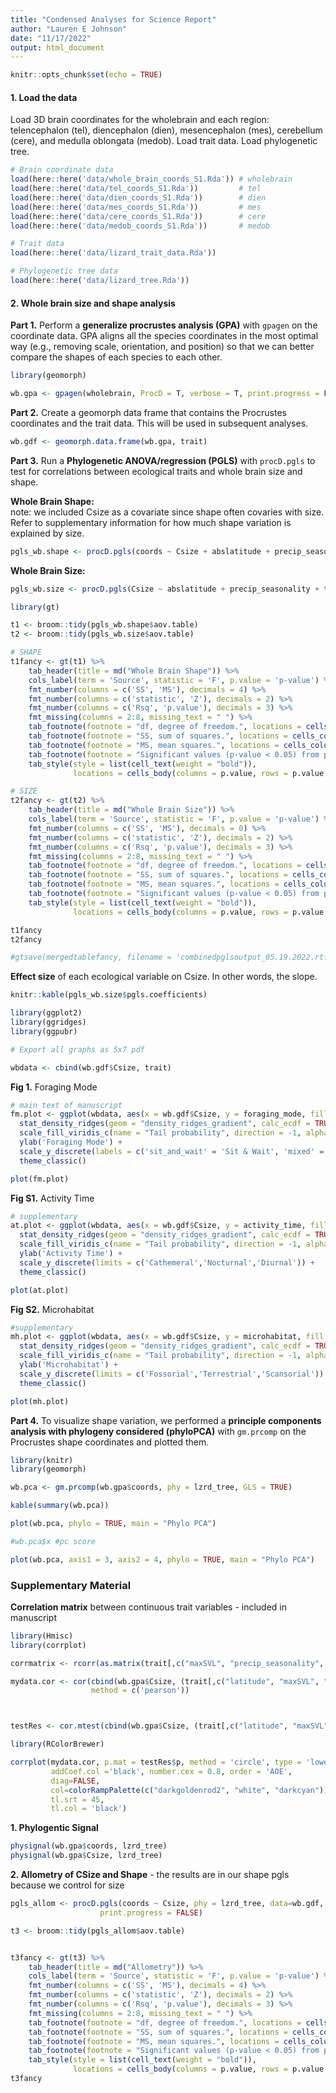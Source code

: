 ```yaml
---
title: "Condensed Analyses for Science Report"
author: "Lauren E Johnson"
date: "11/17/2022"
output: html_document
---
```


```r
knitr::opts_chunk$set(echo = TRUE)
```

#### **1. Load the data**  
Load 3D brain coordinates for the wholebrain and each region: telencephalon (tel), diencephalon (dien), mesencephalon (mes), cerebellum (cere), and medulla oblongata (medob). Load trait data. Load phylogenetic tree. 
```r
# Brain coordinate data
load(here::here('data/whole_brain_coords_S1.Rda')) # wholebrain
load(here::here('data/tel_coords_S1.Rda'))         # tel
load(here::here('data/dien_coords_S1.Rda'))        # dien
load(here::here('data/mes_coords_S1.Rda'))         # mes
load(here::here('data/cere_coords_S1.Rda'))        # cere
load(here::here('data/medob_coords_S1.Rda'))       # medob

# Trait data
load(here::here('data/lizard_trait_data.Rda'))

# Phylogenetic tree data
load(here::here('data/lizard_tree.Rda'))


```

#### **2. Whole brain size and shape analysis**

**Part 1.** Perform a **generalize procrustes analysis (GPA)** with `gpagen` on the coordinate data. GPA aligns all the species coordinates in the most optimal way (e.g., removing scale, orientation, and position) so that we can better compare the shapes of each species to each other.

```r
library(geomorph)

wb.gpa <- gpagen(wholebrain, ProcD = T, verbose = T, print.progress = F)

```

**Part 2.** Create a geomorph data frame that contains the Procrustes coordinates and the trait data. This will be used in subsequent analyses. 
```r

wb.gdf <- geomorph.data.frame(wb.gpa, trait)

```

**Part 3.** Run a **Phylogenetic ANOVA/regression (PGLS)** with `procD.pgls` to test for correlations between ecological traits and whole brain size and shape.  

**Whole Brain Shape:**  
note: we included Csize as a covariate since shape often covaries with size. Refer to supplementary information for how much shape variation is explained by size. 
```r

pgls_wb.shape <- procD.pgls(coords ~ Csize + abslatitude + precip_seasonality + temp_seasonality + microhabitat + activity_time + foraging_mode, phy = lzrd_tree, SS.type = "III", data = wb.gdf, print.progress = F)

```

**Whole Brain Size:**    
```r

pgls_wb.size <- procD.pgls(Csize ~ abslatitude + precip_seasonality + temp_seasonality + microhabitat + activity_time + foraging_mode, phy = lzrd_tree, SS.type = "III", data = wb.gdf, print.progress = F) 

```

```r
library(gt)

t1 <- broom::tidy(pgls_wb.shape$aov.table)
t2 <- broom::tidy(pgls_wb.size$aov.table)

# SHAPE
t1fancy <- gt(t1) %>%
    tab_header(title = md("Whole Brain Shape")) %>%
    cols_label(term = 'Source', statistic = 'F', p.value = 'p-value') %>%
    fmt_number(columns = c('SS', 'MS'), decimals = 4) %>%
    fmt_number(columns = c('statistic', 'Z'), decimals = 2) %>%
    fmt_number(columns = c('Rsq', 'p.value'), decimals = 3) %>%
    fmt_missing(columns = 2:8, missing_text = " ") %>% 
    tab_footnote(footnote = "df, degree of freedom.", locations = cells_column_labels(columns = df)) %>%
    tab_footnote(footnote = "SS, sum of squares.", locations = cells_column_labels(columns = SS)) %>%
    tab_footnote(footnote = "MS, mean squares.", locations = cells_column_labels(columns = MS)) %>%
    tab_footnote(footnote = "Significant values (p-value < 0.05) from permutation tests (1,000 permutation rounds) are bolded.",locations = cells_column_labels(columns = p.value)) %>%
    tab_style(style = list(cell_text(weight = "bold")), 
              locations = cells_body(columns = p.value, rows = p.value < 0.05))

# SIZE
t2fancy <- gt(t2) %>%
    tab_header(title = md("Whole Brain Size")) %>%
    cols_label(term = 'Source', statistic = 'F', p.value = 'p-value') %>%
    fmt_number(columns = c('SS', 'MS'), decimals = 0) %>%
    fmt_number(columns = c('statistic', 'Z'), decimals = 2) %>%
    fmt_number(columns = c('Rsq', 'p.value'), decimals = 3) %>%
    fmt_missing(columns = 2:8, missing_text = " ") %>% 
    tab_footnote(footnote = "df, degree of freedom.", locations = cells_column_labels(columns = df)) %>%
    tab_footnote(footnote = "SS, sum of squares.", locations = cells_column_labels(columns = SS)) %>%
    tab_footnote(footnote = "MS, mean squares.", locations = cells_column_labels(columns = MS)) %>%
    tab_footnote(footnote = "Significant values (p-value < 0.05) from permutation tests (1,000 permutation rounds) are bolded.",locations = cells_column_labels(columns = p.value)) %>%
    tab_style(style = list(cell_text(weight = "bold")), 
              locations = cells_body(columns = p.value, rows = p.value < 0.05))

t1fancy
t2fancy

#gtsave(mergedtablefancy, filename = 'combinedpglsoutput_05.19.2022.rtf', exapnd = 10)
```

**Effect size** of each ecological variable on Csize. In other words, the slope. 
```r
knitr::kable(pgls_wb.size$pgls.coefficients)
```

```r
library(ggplot2)
library(ggridges)
library(ggpubr)

# Export all graphs as 5x7 pdf
```

```r
wbdata <- cbind(wb.gdf$Csize, trait)
```

**Fig 1.** Foraging Mode   
```r
# main text of manuscript
fm.plot <- ggplot(wbdata, aes(x = wb.gdf$Csize, y = foraging_mode, fill = 0.5 - abs(0.5-stat(ecdf)))) +
  stat_density_ridges(geom = "density_ridges_gradient", calc_ecdf = TRUE, jittered_points = T, position = 'points_jitter', scale = 0.8, alpha = 0.5) +
  scale_fill_viridis_c(name = "Tail probability", direction = -1, alpha = 1) + xlab('Whole Brain CSize') +
  ylab('Foraging Mode') + 
  scale_y_discrete(labels = c('sit_and_wait' = 'Sit & Wait', 'mixed' = 'Mixed', 'active_foraging' = 'Active')) +
  theme_classic()

plot(fm.plot)
```

**Fig S1.** Activity Time  
```r
# supplementary 
at.plot <- ggplot(wbdata, aes(x = wb.gdf$Csize, y = activity_time, fill = 0.5 - abs(0.5-stat(ecdf)))) +
  stat_density_ridges(geom = "density_ridges_gradient", calc_ecdf = TRUE, jittered_points = T, position = 'points_jitter', scale = 0.8, alpha = 0.5) +
  scale_fill_viridis_c(name = "Tail probability", direction = -1, alpha = 1) + xlab('Whole Brain CSize') +
  ylab('Activity Time') +
  scale_y_discrete(limits = c('Cathemeral','Nocturnal','Diurnal')) +
  theme_classic()

plot(at.plot)
```

**Fig S2.** Microhabitat  
```r
#supplementary 
mh.plot <- ggplot(wbdata, aes(x = wb.gdf$Csize, y = microhabitat, fill = 0.5 - abs(0.5-stat(ecdf)))) +
  stat_density_ridges(geom = "density_ridges_gradient", calc_ecdf = TRUE, jittered_points = T, position = 'points_jitter', scale = 0.8, alpha = 0.5) +
  scale_fill_viridis_c(name = "Tail probability", direction = -1, alpha = 1) + xlab('Whole Brain CSize') +
  ylab('Microhabitat') +
  scale_y_discrete(limits = c('Fossorial','Terrestrial','Scansorial')) +
  theme_classic()

plot(mh.plot)
```


**Part 4.** To visualize shape variation, we performed a **principle components analysis with phylogeny considered (phyloPCA)** with `gm.prcomp` on the Procrustes shape coordinates and plotted them.
```r
library(knitr)
library(geomorph)
```

```r
wb.pca <- gm.prcomp(wb.gpa$coords, phy = lzrd_tree, GLS = TRUE)
```

```r
kable(summary(wb.pca))
```

```r
plot(wb.pca, phylo = TRUE, main = "Phylo PCA")

#wb.pca$x #pc score

plot(wb.pca, axis1 = 3, axis2 = 4, phylo = TRUE, main = "Phylo PCA")

```


### **Supplementary Material**

**Correlation matrix** between continuous trait variables - included in manuscript
```r
library(Hmisc)
library(corrplot)

corrmatrix <- rcorr(as.matrix(trait[,c("maxSVL", "precip_seasonality", "temp_seasonality")]))

mydata.cor <- cor(cbind(wb.gpa$Csize, (trait[,c("latitude", "maxSVL", "precip_seasonality", "temp_seasonality")])), 
                  method = c('pearson'))



testRes <- cor.mtest(cbind(wb.gpa$Csize, (trait[,c("latitude", "maxSVL", "precip_seasonality", "temp_seasonality")])), conf.level = 0.95)

library(RColorBrewer)

corrplot(mydata.cor, p.mat = testRes$p, method = 'circle', type = 'lower', 
         addCoef.col ='black', number.cex = 0.8, order = 'AOE', 
         diag=FALSE, 
         col=colorRampPalette(c("darkgoldenrod2", "white", "darkcyan"))(100), 
         tl.srt = 45,
         tl.col = 'black')
```

**1. Phylogentic Signal**
```r

physignal(wb.gpa$coords, lzrd_tree)
physignal(wb.gpa$Csize, lzrd_tree)

```

**2. Allometry of CSize and Shape** - the results are in our shape pgls because we control for size 
```r
pgls_allom <- procD.pgls(coords ~ Csize, phy = lzrd_tree, data=wb.gdf, iter=999,
                    print.progress = FALSE)
```

```r
t3 <- broom::tidy(pgls_allom$aov.table)


t3fancy <- gt(t3) %>%
    tab_header(title = md("Allometry")) %>%
    cols_label(term = 'Source', statistic = 'F', p.value = 'p-value') %>%
    fmt_number(columns = c('SS', 'MS'), decimals = 4) %>%
    fmt_number(columns = c('statistic', 'Z'), decimals = 2) %>%
    fmt_number(columns = c('Rsq', 'p.value'), decimals = 3) %>%
    fmt_missing(columns = 2:8, missing_text = " ") %>% 
    tab_footnote(footnote = "df, degree of freedom.", locations = cells_column_labels(columns = df)) %>%
    tab_footnote(footnote = "SS, sum of squares.", locations = cells_column_labels(columns = SS)) %>%
    tab_footnote(footnote = "MS, mean squares.", locations = cells_column_labels(columns = MS)) %>%
    tab_footnote(footnote = "Significant values (p-value < 0.05) from permutation tests (1,000 permutation rounds) are bolded.",locations = cells_column_labels(columns = p.value)) %>%
    tab_style(style = list(cell_text(weight = "bold")), 
              locations = cells_body(columns = p.value, rows = p.value < 0.05))
t3fancy
```

